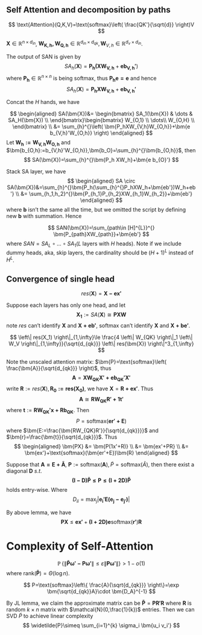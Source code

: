 ## Self Attention and decomposition by paths
$$
\text{Attention}(Q,K,V)=\text{softmax}\left( \frac{QK'}{\sqrt{d}} \right)V
$$

$\bm{X}\in \mathbb{R}^{n\times d_{in}}$, $\bm{W_{K,h},W_{Q,h}}\in \mathbb{R}^{d_{in}\times d_{qk}},\bm{W}_{V,h}\in \mathbb{R}^{d_v\times d_{in}}$.

The output of SAN is given by
$$
SA_{h}(\bm{X})=\bm{P_{h}(XW_{V,h}}+\bm{eb_{V,h}'})
$$
where $\bm{P_h}\in \mathbb{R}^{n\times n}$ is being softmax, thus $\bm{P_he=e}$ and hence
$$
SA_{h}(\bm{X})=\bm{P_{h}XW_{V,h}}+\bm{eb_{V,h}'}
$$

Concat the $H$ hands, we have

$$
\begin{aligned}
    SA(\bm{X})&=
\begin{bmatrix}
    SA_1(\bm{X})	& \dots	& SA_H(\bm{X})	\\
\end{bmatrix}\begin{bmatrix}
                 W_{O,1}	\\
                 \dots\\
               W_{O,H}  	\\
             \end{bmatrix}
             \\ &= 
             \sum_{h}^{}\left( \bm{P_hXW_{V,h}W_{O,h}}+\bm{e b_{V,h}'W_{O,h}}
 \right)
\end{aligned}
$$
Let $\bm{W_h:=W_{V,h}W_{O,h}}$ and $\bm{b_{O,h}:=b_{V,h}'W_{O,h}},\bm{b_O}=\sum_{h}^{}\bm{b_{O,h}}$, then
$$
SA(\bm{X})=\sum_{h}^{}\bm{P_h XW_h}+\bm{e b_{O}'}
$$

Stack SA layer, we have
$$
\begin{aligned}
    SA \circ SA(\bm{X})&=\sum_{h}^{}\bm{P_h(\sum_{h}^{}P_hXW_h+\bm{eb'})W_h+eb'}
    \\ &= 
    \sum_{h_1,h_2}^{}\bm{P_{h_1}P_{h_2}XW_{h_1}W_{h_2}}+\bm{eb'}
\end{aligned}
$$
where $\bm{b}$ isn't the same all the time, but we omitted the script by defining new $\bm{b}$ with summation. Hence 


::: {.theorem  name="Path decomposition"}

$$
SAN(\bm{X})=\sum_{path\in [H]^{L}}^{} \bm{P_{path}XW_{path}}+\bm{eb'}
$$
where $SAN=SA_L \circ\dots\circ SA_1$($L$ layers with $H$ heads). Note if we include dummy heads, aka, skip layers, the cardinality should be $(H+1)^{L}$ instead of $H^{L}$.

:::

## Convergence of single head


$$
res(\bm{X})=\bm{X-ex'}
$$


Suppose each layers has only one head, and let
$$
\bm{X_1}:=SA(\bm{X})\cong\bm{PXW}
$$
note $res$ can't identify $\bm{X}$ and $\bm{X+eb'}$, $\text{softmax}$ can't identify $\bm{X}$ and $\bm{X+be'}$.


::: {.lemma  name=""}

$$
\left\| res(X_1) \right\|_{1,\infty}\le \frac{4 \left\| W_{QK} \right\|_1 \left\| W_V \right\|_{1,\infty}}{\sqrt{d_{qk}}} \left\| res(\bm{X}) \right\|^3_{1,\infty}
$$

:::


:::: {.proof}

Note the unscaled attention matrix: $\bm{P}=\text{softmax}\left( \frac{\bm{A}}{\sqrt{d_{qk}}} \right)$, thus
$$
\bm{A}=\bm{XW_{QK}X'+eb_{QK}'X'}
$$
write $\bm{R}:=res(\bm{X}),\bm{R_0:=res(X_0)}$, we have $\bm{X}=\bm{R+ex'}$. Thus
$$
\bm{A} \cong \bm{RW_{QK}R'+1t'}
$$
where $\bm{t}:=\bm{RW_{QK}'x+Rb_{QK}}$. Then
$$
P = \text{softmax}(\bm{er'+E})
$$
where $\bm{E:=\frac{\bm{RW_{QK}R'}}{\sqrt{d_{qk}}}}$ and $\bm{r}=\frac{\bm{t}}{\sqrt{d_{qk}}}$. Thus
$$
\begin{aligned}
    \bm{PX} &= \bm{P(1x'+R)}
    \\ &= 
    \bm{ex'+PR}
    \\ &= 
    \bm{ex'}+\text{softmax}(\bm{er'+E})\bm{R}
\end{aligned}
$$


::: {.lemma  name=""}

Suppose that $\bm{A=E+\widetilde{A}}$, $\bm{P}:=\text{softmax}(\bm{A}),\widetilde{P}=\text{softmax}(\widetilde{A})$, then there exist a diagonal $\bm{D}$ $s.t.$
$$
\bm{(I-D)\widetilde{P}\le P\le (I+2D)\widetilde{P}}
$$
holds entry-wise. Where
$$
D_{ii}=\max_{j} \left| \bm{e_i'E(e_j-e_{j'})} \right|
$$



:::


By above lemma, we have
$$
\bm{PX}\le \bm{ex'}+\bm{(I+2D)e}\text{softmax}(\bm{r'})\bm{R}
$$




::::

# Complexity of Self-Attention


::: {.theorem #low name="self-attention is low rank"}

$$
\mathop{{}\mathbb{P}}\left\{ \left\| \bm{\widetilde{P}\omega'-P\omega'} \right\|\le \varepsilon \left\| \bm{P\omega'} \right\| \right\}>1-o(1)
$$
where $\mathop{\text{rank}}\left( \bm{\widetilde{P}} \right)=\Theta(\log n)$.


:::


:::: {.proof}

$$
P=\text{softmax}\left\{ \frac{A}{\sqrt{d_{qk}}} \right\}=\exp \bm{\sqrt{d_{qk}}A}\cdot \bm{D_A}^{-1}
$$

By JL lemma, we claim the approximate matrix can be $\bm{\widetilde{P}}=\bm{PR'R}$ where $\bm{R}$ is random $k\times n$ matrix with $\mathcal{N}(0,\frac{1}{k})$ entries. Then we can SVD $\widetilde{P}$ to achieve linear complexity
$$
\widetilde{P}\simeq \sum_{i=1}^{k} \sigma_i \bm{u_i v_i'}
$$


::::


